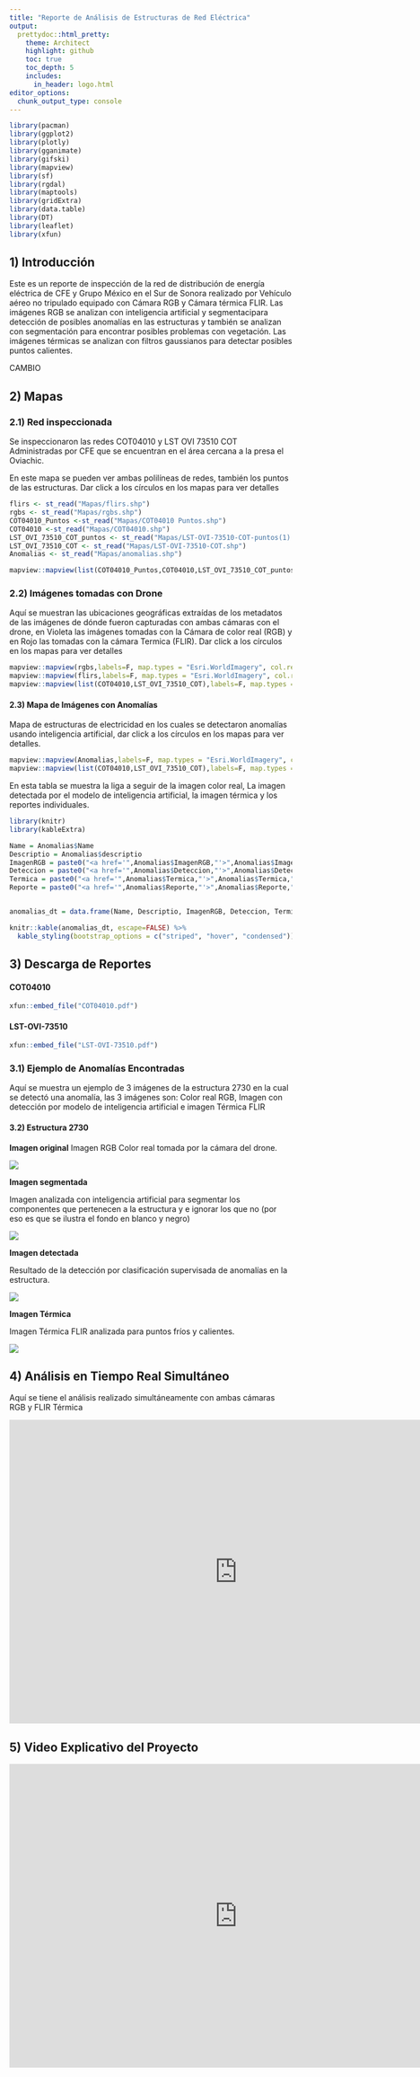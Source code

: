 ```yaml
---
title: "Reporte de Análisis de Estructuras de Red Eléctrica"
output:
  prettydoc::html_pretty:
    theme: Architect
    highlight: github
    toc: true
    toc_depth: 5
    includes:
      in_header: logo.html
editor_options: 
  chunk_output_type: console
---
```


```r
library(pacman)
library(ggplot2)
library(plotly)
library(gganimate)
library(gifski)
library(mapview)
library(sf)
library(rgdal)
library(maptools)
library(gridExtra)
library(data.table)
library(DT)
library(leaflet)
library(xfun)

```



## **1) Introducción**

Este es un reporte de inspección de la red de distribución de energía eléctrica de CFE y Grupo México en el Sur de Sonora realizado por Vehículo aéreo no tripulado equipado con Cámara RGB y Cámara térmica FLIR. Las imágenes RGB se analizan con inteligencia artificial y segmentacipara detección de posibles anomalías en las estructuras y también se analizan con segmentación para encontrar posibles problemas con vegetación. Las imágenes térmicas se analizan con filtros gaussianos para detectar posibles puntos calientes.

CAMBIO

## **2) Mapas**

### **2.1) Red inspeccionada**

Se inspeccionaron las redes COT04010 y LST OVI 73510 COT Administradas por CFE que se encuentran en el área cercana a la presa el Oviachic.

En este mapa se pueden ver ambas polilíneas de redes, también los puntos de las estructuras. Dar click a los círculos en los mapas para ver detalles


```r
 
flirs <- st_read("Mapas/flirs.shp")
rgbs <- st_read("Mapas/rgbs.shp")
COT04010_Puntos <-st_read("Mapas/COT04010 Puntos.shp")
COT04010 <-st_read("Mapas/COT04010.shp")
LST_OVI_73510_COT_puntos <- st_read("Mapas/LST-OVI-73510-COT-puntos(1).shp")
LST_OVI_73510_COT <- st_read("Mapas/LST-OVI-73510-COT.shp")
Anomalias <- st_read("Mapas/anomalias.shp")


```


```r

mapview::mapview(list(COT04010_Puntos,COT04010,LST_OVI_73510_COT_puntos,LST_OVI_73510_COT),labels=F, map.types = "Esri.WorldImagery", col.regions=c("green","blue"))
```




### **2.2) Imágenes tomadas con Drone**

Aquí se muestran las ubicaciones geográficas extraídas de los metadatos de las imágenes de dónde fueron capturadas con ambas cámaras con el drone, en Violeta las imágenes tomadas con la Cámara de color real (RGB) y en Rojo las tomadas con la cámara Termica (FLIR). Dar click a los círculos en los mapas para ver detalles

```r
mapview::mapview(rgbs,labels=F, map.types = "Esri.WorldImagery", col.regions="white")+
mapview::mapview(flirs,labels=F, map.types = "Esri.WorldImagery", col.regions = "green")+
mapview::mapview(list(COT04010,LST_OVI_73510_COT),labels=F, map.types = "Esri.WorldImagery")
```



#### **2.3) Mapa de Imágenes con Anomalías**

Mapa de estructuras de electricidad en los cuales se detectaron anomalías usando inteligencia artificial, dar click a los círculos en los mapas para ver detalles.


```r
mapview::mapview(Anomalias,labels=F, map.types = "Esri.WorldImagery", col.regions = "red")+
mapview::mapview(list(COT04010,LST_OVI_73510_COT),labels=F, map.types = "Esri.WorldImagery")
```

En esta tabla se muestra la liga a seguir de la imagen color real, La imagen detectada por el modelo de inteligencia artificial, la imagen térmica y los reportes individuales.

```r

library(knitr)
library(kableExtra)

Name = Anomalias$Name
Descriptio = Anomalias$descriptio
ImagenRGB = paste0("<a href='",Anomalias$ImagenRGB,"'>",Anomalias$ImagenRGB,"</a>")
Deteccion = paste0("<a href='",Anomalias$Deteccion,"'>",Anomalias$Deteccion,"</a>")
Termica = paste0("<a href='",Anomalias$Termica,"'>",Anomalias$Termica,"</a>")
Reporte = paste0("<a href='",Anomalias$Reporte,"'>",Anomalias$Reporte,"</a>")


anomalias_dt = data.frame(Name, Descriptio, ImagenRGB, Deteccion, Termica, Reporte)

knitr::kable(anomalias_dt, escape=FALSE) %>%
  kable_styling(bootstrap_options = c("striped", "hover", "condensed"))


```


## **3) Descarga de Reportes**

#### **COT04010**

```r
xfun::embed_file("COT04010.pdf")
```

#### **LST-OVI-73510**

```r
xfun::embed_file("LST-OVI-73510.pdf")
```



### **3.1) Ejemplo de Anomalías Encontradas**
Aquí se muestra un ejemplo de 3 imágenes de la estructura 2730 en la cual se detectó una anomalía, las 3 imágenes son: Color real RGB, Imagen con detección por modelo de inteligencia artificial e imagen Térmica FLIR


#### **3.2) Estructura 2730**

**Imagen original**
Imagen RGB Color real tomada por la cámara del drone.

![](Images/DJI_0055.JPG)

**Imagen segmentada**

Imagen analizada con inteligencia artificial para segmentar los componentes que pertenecen a la estructura y e ignorar los que no (por eso es que se ilustra el fondo en blanco y negro)

![](Images/DJI_0055.png)


**Imagen detectada**

Resultado de la detección por clasificación supervisada de anomalías en la estructura.

![](Images/DJI_0055 (1).jpg)

**Imagen Térmica**

Imagen Térmica FLIR analizada para puntos fríos y calientes.

![](Images/2730Termico.JPG)


## **4) Análisis en Tiempo Real Simultáneo**

Aquí se tiene el análisis realizado simultáneamente con ambas cámaras RGB y FLIR Térmica 

<iframe width="812" height="541" src="https://www.youtube.com/embed/SHpPi8OzRqo" frameborder="0" allow="accelerometer; autoplay; encrypted-media; gyroscope; picture-in-picture" allowfullscreen></iframe>


## **5) Video Explicativo del Proyecto **

<iframe width="812" height="541" src="https://www.youtube.com/embed/wVHYY008qbE" frameborder="0" allow="accelerometer; autoplay; encrypted-media; gyroscope; picture-in-picture" allowfullscreen></iframe>





